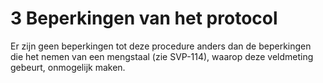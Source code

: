 # 3 Beperkingen van het protocol

Er zijn geen beperkingen tot deze procedure anders dan de beperkingen die het nemen van een mengstaal (zie SVP-114), waarop deze veldmeting gebeurt, onmogelijk maken.
